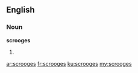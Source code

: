 ==English==

===Noun===
'''scrooges'''

# {{plural of|scrooge}}

[[ar:scrooges]]
[[fr:scrooges]]
[[ku:scrooges]]
[[my:scrooges]]